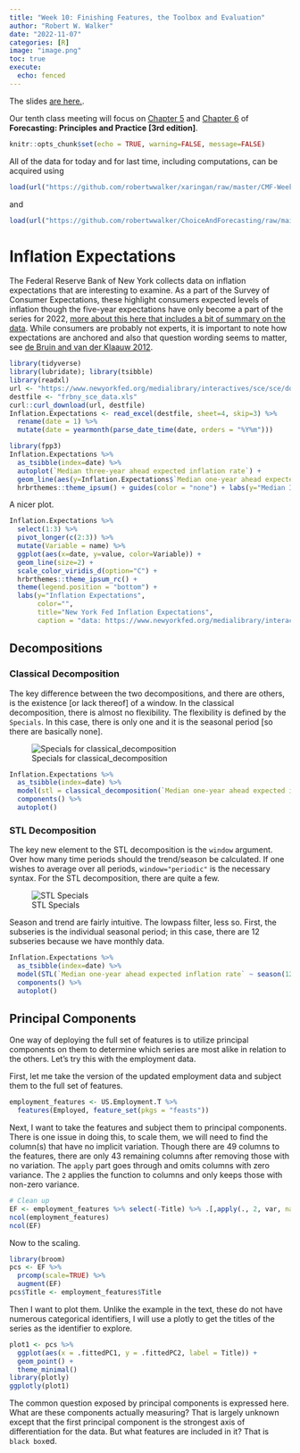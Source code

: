 ```yaml
---
title: "Week 10: Finishing Features, the Toolbox and Evaluation"
author: "Robert W. Walker"
date: "2022-11-07"
categories: [R]
image: "image.png"
toc: true
execute: 
  echo: fenced
---
```


The slides [are here.](https://robertwwalker.github.io/xaringan/CMF-Week-10/index.html).

Our tenth class meeting will focus on [Chapter 5](https://otexts.com/fpp3/toolbox.html) and [Chapter 6](https://otexts.com/fpp3/judgmental.html)  of __Forecasting: Principles and Practice [3rd edition]__. 

```r
knitr::opts_chunk$set(echo = TRUE, warning=FALSE, message=FALSE)
```


All of the data for today and for last time, including computations, can be acquired using 

```r
load(url("https://github.com/robertwwalker/xaringan/raw/master/CMF-Week-9/data/FullWorkspace.RData"))
```

and

```r
load(url("https://github.com/robertwwalker/ChoiceAndForecasting/raw/main/posts/week-10/data/Week-10.RData"))
```

# Inflation Expectations

The Federal Reserve Bank of New York collects data on inflation expectations that are interesting to examine.  As a part of the Survey of Consumer Expectations, these highlight consumers expected levels of inflation though the five-year expectations have only become a part of the series for 2022, [more about this here that includes a bit of summary on the data](https://libertystreeteconomics.newyorkfed.org/2022/10/new-sce-charts-include-a-measure-of-longer-term-inflation-expectations/).  While consumers are probably not experts, it is important to note how expectations are anchored and also that question wording seems to matter, see [de Bruin and van der Klaauw 2012](https://www.researchgate.net/publication/236941711_The_effect_of_question_wording_on_reported_inflation_expectations).

```r
library(tidyverse)
library(lubridate); library(tsibble)
library(readxl)
url <- "https://www.newyorkfed.org/medialibrary/interactives/sce/sce/downloads/data/frbny-sce-data.xls"
destfile <- "frbny_sce_data.xls"
curl::curl_download(url, destfile)
Inflation.Expectations <- read_excel(destfile, sheet=4, skip=3) %>%
  rename(date = 1) %>% 
  mutate(date = yearmonth(parse_date_time(date, orders = "%Y%m")))
```

```r
library(fpp3)
Inflation.Expectations %>% 
  as_tsibble(index=date) %>% 
  autoplot(`Median three-year ahead expected inflation rate`) + 
  geom_line(aes(y=Inflation.Expectations$`Median one-year ahead expected inflation rate`, color="red")) +
  hrbrthemes::theme_ipsum() + guides(color = "none") + labs(y="Median Inflation Expectations: 1 year (red) and 3 year (black)")
```

A nicer plot.

```r
Inflation.Expectations %>% 
  select(1:3) %>% 
  pivot_longer(c(2:3)) %>%
  mutate(Variable = name) %>%
  ggplot(aes(x=date, y=value, color=Variable)) +
  geom_line(size=2) +
  scale_color_viridis_d(option="C") +
  hrbrthemes::theme_ipsum_rc() +
  theme(legend.position = "bottom") +
  labs(y="Inflation Expectations", 
       color="",
       title="New York Fed Inflation Expectations",
       caption = "data: https://www.newyorkfed.org/medialibrary/interactives/sce/sce/downloads/data/frbny-sce-data.xlsx")
```

## Decompositions

### Classical Decomposition

The key difference between the two decompositions, and there are others, is the existence [or lack thereof] of a window.  In the classical decomposition, there is almost no flexibility.  The flexibility is defined by the `Specials`.  In this case, there is only one and it is the seasonal period [so there are basically none].

![Specials for classical_decomposition](./img/Specials.png)

```r
Inflation.Expectations %>% 
  as_tsibble(index=date) %>% 
  model(stl = classical_decomposition(`Median one-year ahead expected inflation rate` ~ season(12))) %>%
  components() %>% 
  autoplot()
```

### STL Decomposition

The key new element to the STL decomposition is the `window` argument.  Over how many time periods should the trend/season be calculated.  If one wishes to average over all periods, `window="periodic"` is the necessary syntax.  For the STL decomposition, there are quite a few.

![STL Specials](./img/STLSpecials.png)

Season and trend are fairly intuitive.  The lowpass filter, less so.  First, the subseries is the individual seasonal period; in this case, there are 12 subseries because we have monthly data.

```r
Inflation.Expectations %>% 
  as_tsibble(index=date) %>% 
  model(STL(`Median one-year ahead expected inflation rate` ~ season(12, window = "periodic"))) %>%
  components() %>% 
  autoplot()
```


## Principal Components

One way of deploying the full set of features is to utilize principal components on them to determine which series are most alike in relation to the others.  Let's try this with the employment data.  

First, let me take the version of the updated employment data and subject them to the full set of features.

```r
employment_features <- US.Employment.T %>%
  features(Employed, feature_set(pkgs = "feasts"))
```

Next, I want to take the features and subject them to principal components.  There is one issue in doing this, to scale them, we will need to find the column(s) that have no implicit variation.  Though there are 49 columns to the features, there are only 43 remaining columns after removing those with no variation.  The `apply` part goes through and omits columns with zero variance.  The `2` applies the function to columns and only keeps those with non-zero variance.

```r
# Clean up
EF <- employment_features %>% select(-Title) %>% .[,apply(., 2, var, na.rm=TRUE) != 0]
ncol(employment_features)
ncol(EF)
```

Now to the scaling.

```r
library(broom)
pcs <- EF %>%
  prcomp(scale=TRUE) %>%
  augment(EF)
pcs$Title <- employment_features$Title
```

Then I want to plot them.  Unlike the example in the text, these do not have numerous categorical identifiers, I will use a plotly to get the titles of the series as the identifier to explore.

```r
plot1 <- pcs %>%
  ggplot(aes(x = .fittedPC1, y = .fittedPC2, label = Title)) +
  geom_point() +
  theme_minimal()
library(plotly)
ggplotly(plot1)
```

The common question exposed by principal components is expressed here.  What are these components actually measuring?  That is largely unknown except that the first principal component is the strongest axis of differentiation for the data.  But what features are included in it?  That is `black box`ed.



